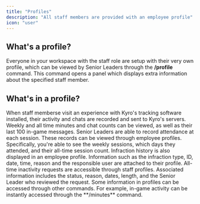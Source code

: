 ```yaml
---
title: "Profiles"
description: "All staff members are provided with an employee profile"
icon: "user"
---
```


## What's a profile?

Everyone in your workspace with the staff role are setup with their very own profile, which can be viewed by Senior Leaders through the **/profile** command. This command opens a panel which displays extra information about the specified staff member.

## What's in a profile?

<AccordionGroup>
  <Accordion title="Tracking" icon="eye">
    When staff memberse visit an experience with Kyro's tracking software installed, their activity and chats are recorded and sent to Kyro's servers. Weekly and all time minutes and chat counts can be viewed, as well as their last 100 in-game messages.
  </Accordion>
  <Accordion title="Sessions" icon="clock">
    Senior Leaders are able to record attendance at each session. These records can be viewed through employee profiles. Specifically, you're able to see the weekly sessions, which days they attended, and their all-time session count.
  </Accordion>
  <Accordion title="Infractions" icon="hammer">
    Infraction history is also displayed in an employee profile. Information such as the infraction type, ID, date, time, reason and the responsible user are attached to their profile.
  </Accordion>
  <Accordion title="Inactivity" icon="folder">
    All-time inactivity requests are accessible through staff profiles. Associated information includes the status, reason, dates, length, and the Senior Leader who reviewed the request.
  </Accordion>
</AccordionGroup>

<Tip>
  Some information in profiles can be accessed through other commands. For example, in-game activity can be instantly accessed through the **/minutes** command.
</Tip>
